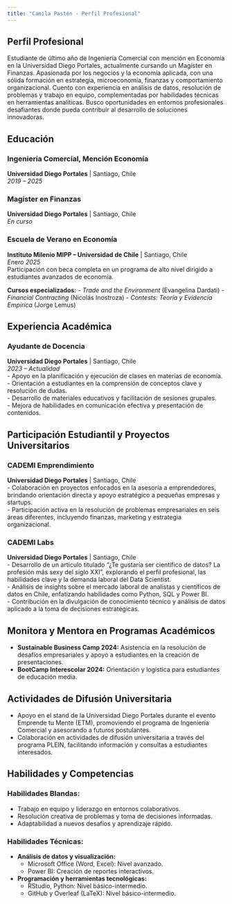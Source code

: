 ```yaml
---
title: "Camila Pastén - Perfil Profesional"
---
```


## Perfil Profesional

Estudiante de último año de Ingeniería Comercial con mención en Economía en la Universidad Diego Portales, actualmente cursando un Magíster en Finanzas. Apasionada por los negocios y la economía aplicada, con una sólida formación en estrategia, microeconomía, finanzas y comportamiento organizacional. Cuento con experiencia en análisis de datos, resolución de problemas y trabajo en equipo, complementadas por habilidades técnicas en herramientas analíticas. Busco oportunidades en entornos profesionales desafiantes donde pueda contribuir al desarrollo de soluciones innovadoras.

## Educación

### Ingeniería Comercial, Mención Economía
**Universidad Diego Portales** | Santiago, Chile  
*2019 – 2025*

### Magíster en Finanzas
**Universidad Diego Portales** | Santiago, Chile  
*En curso*

### Escuela de Verano en Economía
**Instituto Milenio MIPP – Universidad de Chile** | Santiago, Chile  
*Enero 2025*  
Participación con beca completa en un programa de alto nivel dirigido a estudiantes avanzados de economía.

**Cursos especializados:**
- *Trade and the Environment* (Evangelina Dardati)
- *Financial Contracting* (Nicolás Inostroza)
- *Contests: Teoría y Evidencia Empírica* (Jorge Lemus)

## Experiencia Académica

### Ayudante de Docencia
**Universidad Diego Portales** | Santiago, Chile  
*2023 – Actualidad*  
- Apoyo en la planificación y ejecución de clases en materias de economía.  
- Orientación a estudiantes en la comprensión de conceptos clave y resolución de dudas.  
- Desarrollo de materiales educativos y facilitación de sesiones grupales.  
- Mejora de habilidades en comunicación efectiva y presentación de contenidos.

## Participación Estudiantil y Proyectos Universitarios

### CADEMI Emprendimiento
**Universidad Diego Portales** | Santiago, Chile  
- Colaboración en proyectos enfocados en la asesoría a emprendedores, brindando orientación directa y apoyo estratégico a pequeñas empresas y startups.  
- Participación activa en la resolución de problemas empresariales en seis áreas diferentes, incluyendo finanzas, marketing y estrategia organizacional.

### CADEMI Labs
**Universidad Diego Portales** | Santiago, Chile  
- Desarrollo de un artículo titulado "¿Te gustaría ser científico de datos? La profesión más sexy del siglo XXI", explorando el perfil profesional, las habilidades clave y la demanda laboral del Data Scientist.  
- Análisis de insights sobre el mercado laboral de analistas y científicos de datos en Chile, enfatizando habilidades como Python, SQL y Power BI.  
- Contribución en la divulgación de conocimiento técnico y análisis de datos aplicado a la toma de decisiones estratégicas.

## Monitora y Mentora en Programas Académicos
- **Sustainable Business Camp 2024:** Asistencia en la resolución de desafíos empresariales y apoyo a estudiantes en la creación de presentaciones.  
- **BootCamp Interescolar 2024:** Orientación y logística para estudiantes de educación media.

## Actividades de Difusión Universitaria
- Apoyo en el stand de la Universidad Diego Portales durante el evento Emprende tu Mente (ETM), promoviendo el programa de Ingeniería Comercial y asesorando a futuros postulantes.  
- Colaboración en actividades de difusión universitaria a través del programa PLEIN, facilitando información y consultas a estudiantes interesados.

## Habilidades y Competencias

### Habilidades Blandas:
- Trabajo en equipo y liderazgo en entornos colaborativos.  
- Resolución creativa de problemas y toma de decisiones informadas.  
- Adaptabilidad a nuevos desafíos y aprendizaje rápido.

### Habilidades Técnicas:
- **Análisis de datos y visualización:**
  - Microsoft Office (Word, Excel): Nivel avanzado.  
  - Power BI: Creación de reportes interactivos.

- **Programación y herramientas tecnológicas:**
  - RStudio, Python: Nivel básico-intermedio.  
  - GitHub y Overleaf (LaTeX): Nivel básico-intermedio.

